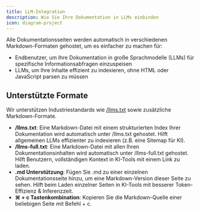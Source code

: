 ```yaml
---
title: LLM-Integration
description: Wie Sie Ihre Dokumentation in LLMs einbinden
icon: diagram-project
---
```


Alle Dokumentationsseiten werden automatisch in verschiedenen Markdown-Formaten gehostet, um es einfacher zu machen für:

* Endbenutzer, um Ihre Dokumentation in große Sprachmodelle (LLMs) für spezifische Informationsabfragen einzuspeisen
* LLMs, um Ihre Inhalte effizient zu indexieren, ohne HTML oder JavaScript parsen zu müssen

## Unterstützte Formate

Wir unterstützen Industriestandards wie [/llms.txt](https://llmstxt.org) sowie zusätzliche Markdown-Formate.

* **/llms.txt**: Eine Markdown-Datei mit einem strukturierten Index Ihrer Dokumentation wird automatisch unter /llms.txt gehostet. Hilft allgemeinen LLMs effizienter zu indexieren (z.B. eine Sitemap für KI).
* **/llms-full.txt**: Eine Markdown-Datei mit allen Ihren Dokumentationsinhalten wird automatisch unter /llms-full.txt gehostet. Hilft Benutzern, vollständigen Kontext in KI-Tools mit einem Link zu laden.
* **.md Unterstützung**: Fügen Sie .md zu einer einzelnen Dokumentationsseite hinzu, um eine Markdown-Version dieser Seite zu sehen. Hilft beim Laden einzelner Seiten in KI-Tools mit besserer Token-Effizienz & Inferenzzeit.
* **⌘ + c Tastenkombination**: Kopieren Sie die Markdown-Quelle einer beliebigen Seite mit Befehl + c.
